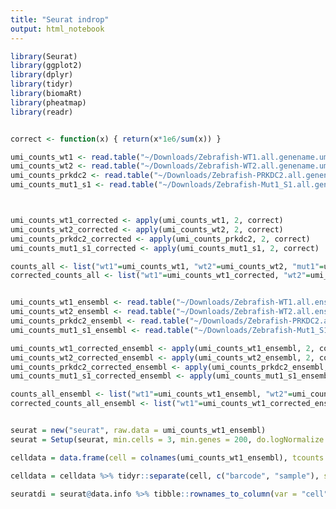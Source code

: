 ```yaml
---
title: "Seurat indrop"
output: html_notebook
---
```




```r
library(Seurat)
library(ggplot2)
library(dplyr)
library(tidyr)
library(biomaRt)
library(pheatmap)
library(readr)


correct <- function(x) { return(x*1e6/sum(x)) } 

umi_counts_wt1 <- read.table("~/Downloads/Zebrafish-WT1.all.genename.umi_counts", header=TRUE,row.names=1, sep="\t")
umi_counts_wt2 <- read.table("~/Downloads/Zebrafish-WT2.all.genename.umi_counts", header=TRUE, row.names=1, sep="\t")
umi_counts_prkdc2 <- read.table("~/Downloads/Zebrafish-PRKDC2.all.genename.umi_counts", header=TRUE, row.names=1, sep="\t")
umi_counts_mut1_s1 <- read.table("~/Downloads/Zebrafish-Mut1_S1.all.genename.umi_counts", header=TRUE, row.names=1, sep="\t")



umi_counts_wt1_corrected <- apply(umi_counts_wt1, 2, correct)
umi_counts_wt2_corrected <- apply(umi_counts_wt2, 2, correct)
umi_counts_prkdc2_corrected <- apply(umi_counts_prkdc2, 2, correct)
umi_counts_mut1_s1_corrected <- apply(umi_counts_mut1_s1, 2, correct)

counts_all <- list("wt1"=umi_counts_wt1, "wt2"=umi_counts_wt2, "mut1"=umi_counts_mut1_s1, "prkdc2"=umi_counts_prkdc2)
corrected_counts_all <- list("wt1"=umi_counts_wt1_corrected, "wt2"=umi_counts_wt2_corrected, "mut1"=umi_counts_mut1_s1_corrected, "prkdc2"=umi_counts_prkdc2_corrected)


umi_counts_wt1_ensembl <- read.table("~/Downloads/Zebrafish-WT1.all.ensemblgenename.umi_counts", header=TRUE,row.names=1, sep="\t")
umi_counts_wt2_ensembl <- read.table("~/Downloads/Zebrafish-WT2.all.ensemblgenename.umi_counts", header=TRUE, row.names=1, sep="\t")
umi_counts_prkdc2_ensembl <- read.table("~/Downloads/Zebrafish-PRKDC2.all.ensemblgenename.umi_counts", header=TRUE, row.names=1, sep="\t")
umi_counts_mut1_s1_ensembl <- read.table("~/Downloads/Zebrafish-Mut1_S1.all.ensemblgenename.umi_counts", header=TRUE, row.names=1, sep="\t")

umi_counts_wt1_corrected_ensembl <- apply(umi_counts_wt1_ensembl, 2, correct)
umi_counts_wt2_corrected_ensembl <- apply(umi_counts_wt2_ensembl, 2, correct)
umi_counts_prkdc2_corrected_ensembl <- apply(umi_counts_prkdc2_ensembl, 2, correct)
umi_counts_mut1_s1_corrected_ensembl <- apply(umi_counts_mut1_s1_ensembl, 2, correct)

counts_all_ensembl <- list("wt1"=umi_counts_wt1_ensembl, "wt2"=umi_counts_wt2_ensembl, "mut1"=umi_counts_mut1_s1_ensembl, "prkdc2"=umi_counts_prkdc2_ensembl)
corrected_counts_all_ensembl <- list("wt1"=umi_counts_wt1_corrected_ensembl, "wt2"=umi_counts_wt2_corrected_ensembl, "mut1"=umi_counts_mut1_s1_corrected_ensembl, "prkdc2"=umi_counts_prkdc2_corrected_ensembl)


seurat = new("seurat", raw.data = umi_counts_wt1_ensembl)
seurat = Setup(seurat, min.cells = 3, min.genes = 200, do.logNormalize = TRUE, total.expr = 10000, project = "combined_seurat")

celldata = data.frame(cell = colnames(umi_counts_wt1_ensembl), tcounts = colSums(umi_counts_wt1_ensembl), detected = colSums(umi_counts_wt1_ensembl >  0))

celldata = celldata %>% tidyr::separate(cell, c("barcode", "sample"), sep = ":", remove = FALSE)

seuratdi = seurat@data.info %>% tibble::rownames_to_column(var = "cell") %>% left_join(celldata, by = "cell") %>% data.frame()

```

